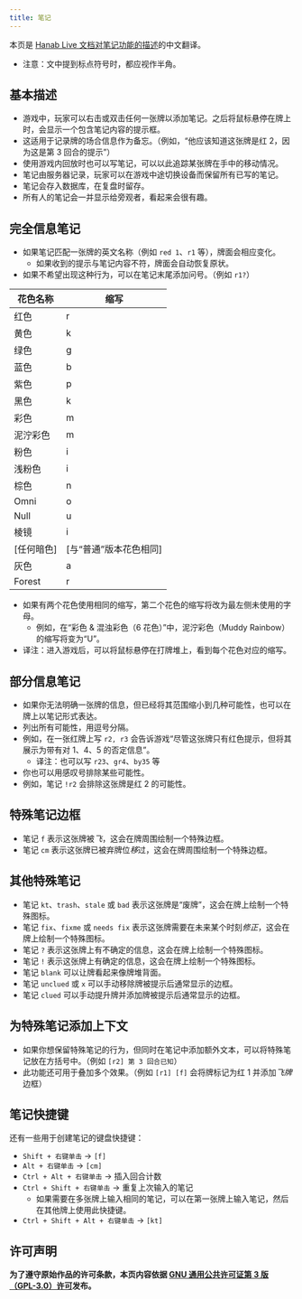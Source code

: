 ```yaml
---
title: 笔记
---
```


本页是 [Hanab Live 文档对笔记功能的描述](https://github.com/Hanabi-Live/hanabi-live/blob/main/docs/features.md#notes)的中文翻译。

- 注意：文中提到标点符号时，都应视作半角。

## 基本描述

- 游戏中，玩家可以右击或双击任何一张牌以添加笔记。之后将鼠标悬停在牌上时，会显示一个包含笔记内容的提示框。
- 这适用于记录牌的场合信息作为备忘。（例如，“他应该知道这张牌是红 2，因为这是第 3 回合的提示”）
- 使用游戏内回放时也可以写笔记，可以以此追踪某张牌在手中的移动情况。
- 笔记由服务器记录，玩家可以在游戏中途切换设备而保留所有已写的笔记。
- 笔记会存入数据库，在复盘时留存。
- 所有人的笔记会一并显示给旁观者，看起来会很有趣。

## 完全信息笔记

- 如果笔记匹配一张牌的英文名称（例如 `red 1`、`r1` 等），牌面会相应变化。
  - 如果收到的提示与笔记内容不符，牌面会自动恢复原状。
- 如果不希望出现这种行为，可以在笔记末尾添加问号。（例如 `r1?`）

| 花色名称   | 缩写                   |
| ---------- | ---------------------- |
| 红色       | r                      |
| 黄色       | k                      |
| 绿色       | g                      |
| 蓝色       | b                      |
| 紫色       | p                      |
| 黑色       | k                      |
| 彩色       | m                      |
| 泥泞彩色   | m                      |
| 粉色       | i                      |
| 浅粉色     | i                      |
| 棕色       | n                      |
| Omni       | o                      |
| Null       | u                      |
| 棱镜       | i                      |
| [任何暗色] | [与“普通”版本花色相同] |
| 灰色       | a                      |
| Forest     | r                      |

- 如果有两个花色使用相同的缩写，第二个花色的缩写将改为最左侧未使用的字母。
  - 例如，在“彩色 & 混浊彩色（6 花色）”中，泥泞彩色（Muddy Rainbow）的缩写将变为“U”。
- 译注：进入游戏后，可以将鼠标悬停在打牌堆上，看到每个花色对应的缩写。

## 部分信息笔记

- 如果你无法明确一张牌的信息，但已经将其范围缩小到几种可能性，也可以在牌上以笔记形式表达。
- 列出所有可能性，用逗号分隔。
- 例如，在一张红牌上写 `r2, r3` 会告诉游戏“尽管这张牌只有红色提示，但将其展示为带有对 1、4、5 的否定信息”。
  - 译注：也可以写 `r23`、`gr4`、`by35` 等
- 你也可以用感叹号排除某些可能性。
- 例如，笔记 `!r2` 会排除这张牌是红 2 的可能性。

## 特殊笔记边框

- 笔记 `f` 表示这张牌被*飞*，这会在牌周围绘制一个特殊边框。
- 笔记 `cm` 表示这张牌已被弃牌位*移*过，这会在牌周围绘制一个特殊边框。

## 其他特殊笔记

- 笔记 `kt`、`trash`、`stale` 或 `bad` 表示这张牌是“废牌”，这会在牌上绘制一个特殊图标。
- 笔记 `fix`、`fixme` 或 `needs fix` 表示这张牌需要在未来某个时刻*修正*，这会在牌上绘制一个特殊图标。
- 笔记 `?` 表示这张牌上有不确定的信息，这会在牌上绘制一个特殊图标。
- 笔记 `!` 表示这张牌上有确定的信息，这会在牌上绘制一个特殊图标。
- 笔记 `blank` 可以让牌看起来像牌堆背面。
- 笔记 `unclued` 或 `x` 可以手动移除牌被提示后通常显示的边框。
- 笔记 `clued` 可以手动提升牌并添加牌被提示后通常显示的边框。

## 为特殊笔记添加上下文

- 如果你想保留特殊笔记的行为，但同时在笔记中添加额外文本，可以将特殊笔记放在方括号中。（例如 `[r2] 第 3 回合已知`）
- 此功能还可用于叠加多个效果。（例如 `[r1] [f]` 会将牌标记为红 1 并添加*飞牌*边框）

## 笔记快捷键

还有一些用于创建笔记的键盘快捷键：

- `Shift + 右键单击` → `[f]`
- `Alt + 右键单击` → `[cm]`
- `Ctrl + Alt + 右键单击` → 插入回合计数
- `Ctrl + Shift + 右键单击` → 重复上次输入的笔记
  - 如果需要在多张牌上输入相同的笔记，可以在第一张牌上输入笔记，然后在其他牌上使用此快捷键。
- `Ctrl + Shift + Alt + 右键单击` → `[kt]`

## 许可声明

**为了遵守原始作品的许可条款，本页内容依据 [GNU 通用公共许可证第 3 版（GPL-3.0）许可](https://www.gnu.org/licenses/gpl-3.0.html)发布。**
